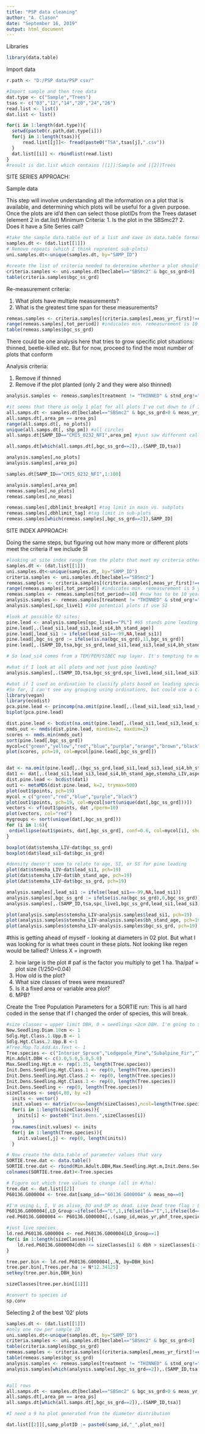 ---
title: "PSP data cleaning"
author: "A. Clason"
date: "September 16, 2019"
output: html_document
---
Libraries
```{r}
library(data.table)
```

Import data
```{r}
r.path <- "D:/PSP data/PSP csv/"

#Import sample and then tree data
dat.type <- c("Sample","Trees")
tsas <- c("03","12","14","20","24","26")
read.list <- list()
dat.list <- list()

for(i in 1:length(dat.type)){
  setwd(paste0(r.path,dat.type[i]))
  for(j in 1:length(tsas)){
      read.list[[j]]<- fread(paste0("TSA",tsas[j],".csv"))
  }
  dat.list[[i]] <- rbindlist(read.list)
}
#result is dat.list which contains [[1]]:Sample and [[2]]Trees 
```

SITE SERIES APPROACH:

Sample data

This step will involve understanding all the information on a plot that is available, and determining which plots will be useful for a given purpose. Once the plots are id'd then can select those plotIDs from the Trees dataset (element 2 in dat.list)
Minimum Criteria:
1. Is the plot in the SBSmc2?
2. Does it have a Site Series call?

```{r}
#take the sample data.table out of a list and save in data.table format
samples.dt <- (dat.list[[1]])
# Remove repeats (which I think represent sub-plots)
uni.samples.dt<-unique(samples.dt, by="SAMP_ID")

#create the list of criteria needed to determine whether a plot should be included. This assumes that coding is consistent i.e SBSmc2 is spelled the same across datasets.
criteria.samples <- uni.samples.dt[beclabel=="SBSmc2" & bgc_ss_grd>0]
table(criteria.samples$bgc_ss_grd)
```

Re-measurement criteria:

1. What plots have multiple measurements?
2. What is the greatest time span for these measurements?
```{r}
remeas.samples <- criteria.samples[(criteria.samples[,meas_yr_first]!=criteria.samples[,meas_yr_last])]
range(remeas.samples[,tot_period]) #indicates min. remeasurement is 10 years
table(remeas.samples$bgc_ss_grd)
```
There could be one analysis here that tries to grow specific plot situations: thinned, beetle-killed etc. But for now, proceed to find the most number of plots that conform

Analysis criteria:

1. Remove if thinned
2. Remove if the plot planted (only 2 and they were also thinned)
```{r}
analysis.samples <- remeas.samples[treatment != "THINNED" & stnd_org!="P"] #72? plots if use site series calls

#it seems that there is only 1 plot for all plots I've cut down to if I use all plots and don't remove duplicates:
all.samps.dt <- samples.dt[beclabel=="SBSmc2" & bgc_ss_grd>0 & meas_yr_first != meas_yr_last & treatment != "THINNED"] 
all.samps.dt[,area_pm == area_ps]
range(all.samps.dt[, no_plots])
unique(all.samps.dt[, shp_pm]) #all circles
all.samps.dt[SAMP_ID=="CMI5_0232_NFI",area_pm] #just saw different calls on Site Series for this plot - 01 in 2001, 02 in 2017

all.samps.dt[which(all.samps.dt[,bgc_ss_grd==2]),.(SAMP_ID,tsa)]

analysis.samples[,no_plots]
analysis.samples[,area_ps]

samples.dt[SAMP_ID=="CMI5_0232_NFI",1:100]

analysis.samples[,area_pm]
remeas.samples[,no_plots]
remeas.samples[,no_meas]

remeas.samples[,dbhlimit_breakpt] #tag limit in main vs. subplots
remeas.samples[,dbhlimit_tag] #tag limit in sub-plots
remeas.samples[which(remeas.samples[,bgc_ss_grd==2]),SAMP_ID]
```


SITE INDEX APPROACH:

Doing the same steps, but figuring out how many more or different plots meet the criteria if we include SI
```{r}
#looking at site index range from the plots that meet my criteria other then having site series:
samples.dt <- (dat.list[[1]])
uni.samples.dt<-unique(samples.dt, by="SAMP_ID")
criteria.samples <- uni.samples.dt[beclabel=="SBSmc2"]
remeas.samples <- criteria.samples[(criteria.samples[,meas_yr_first]!=criteria.samples[,meas_yr_last])]
range(remeas.samples[,tot_period]) #indicates min. remeasurement is 5 years
remeas.samples <- remeas.samples[tot_period>=10] #now has to be 10 years minimum
analysis.samples <- remeas.samples[treatment != "THINNED" & stnd_org!="P" & spc_live1!=""]
analysis.samples[,spc_live1] #104 potential plots if use SI

#look at possible 02 sites:
pine.lead <- analysis.samples[spc_live1=="PL"] #65 stands pine leading
pine.lead[,.(lead_si1,lead_si3,lead_si4,bh_stand_age)]
pine.lead[,lead_si1 := ifelse(lead_si1==-99,NA,lead_si1)]
pine.lead[,bgc_ss_grd := ifelse(is.na(bgc_ss_grd),11,bgc_ss_grd)]
pine.lead[,.(SAMP_ID,tsa,bgc_ss_grd,lead_si1,lead_si3,lead_si4,bh_stand_age)]#[order(lead_si1)]

# So lead_si4 comes from a TEM/PEM/SIBEC map layer. It's tempting to maintain this as an option on the hierarchy of data quality. Seems like it's too coarse to pick out the least productive sites (02?)

#what if I look at all plots and not just pine leading?
analysis.samples[,.(SAMP_ID,tsa,bgc_ss_grd,spc_live1,lead_si1,lead_si3,lead_si4,lead_age_bh1)][order(lead_si1)]

#what if I used an ordination to classify plots based on leading species, SI, Age, Density, etc.
#So far, I can't see any grouping using ordinations, but could use a classification tree (random forest approach)
library(vegan)
library(ecodist)
pca.pine.lead <- princomp(na.omit(pine.lead[,.(lead_si1,lead_si3,lead_si4,bh_stand_age,stemsha_LIV)]))
biplot(pca.pine.lead)

dist.pine.lead <- bcdist(na.omit(pine.lead[,.(lead_si1,lead_si3,lead_si4,bh_stand_age,stemsha_LIV,aspect, slope)]))
nmds_out <- nmds(dist.pine.lead, mindim=2, maxdim=2)
scores <- nmds.min(nmds_out)
sort(pine.lead[,bgc_ss_grd])
mycol=c("green","yellow","red","blue","purple","orange","brown","black","pink","")
plot(scores, pch=19, col=mycol[pine.lead[,bgc_ss_grd]])


dat <- na.omit(pine.lead[,.(bgc_ss_grd,lead_si1,lead_si3,lead_si4,bh_stand_age,stemsha_LIV,aspect, slope)])
dat1 <- dat[,.(lead_si1,lead_si3,lead_si4,bh_stand_age,stemsha_LIV,aspect, slope)]
dist.pine.lead <- bcdist(dat1)
out1 <- metaMDS(dist.pine.lead, k=2, trymax=500)
plot(out1$points, pch=19)
mycol = c("green","red","blue","purple","black")
plot(out1$points, pch=19, col=mycol[sort(unique(dat[,bgc_ss_grd]))])
vectors <- vf(out1$points, dat ,nperm=10)
plot(vectors, col="red")
mygroups <- sort(unique(dat[,bgc_ss_grd]))
for (i in 1:6){
 ordiellipse(out1$points, dat[,bgc_ss_grd], conf=0.6, col=mycol[i], show.groups=mygroups[i])
}

boxplot(dat$stemsha_LIV~dat$bgc_ss_grd)
boxplot(dat$lead_si1~dat$bgc_ss_grd)

#density doesn't seem to relate to age, SI, or SS for pine leading
plot(dat$stemsha_LIV~dat$lead_si1, pch=19)
plot(dat$stemsha_LIV~dat$bh_stand_age, pch=19)
plot(dat$stemsha_LIV~dat$bgc_ss_grd, pch=19)

analysis.samples[,lead_si1 := ifelse(lead_si1==-99,NA,lead_si1)]
analysis.samples[,bgc_ss_grd := ifelse(is.na(bgc_ss_grd),0,bgc_ss_grd)]
analysis.samples[,.(SAMP_ID,tsa,spc_live1,bgc_ss_grd,lead_si1,lead_si3,lead_si4,bh_stand_age,stemsha_LIV,aspect, slope)]#[order(lead_si1)]

plot(analysis.samples$stemsha_LIV~analysis.samples$lead_si1, pch=19)
plot(analysis.samples$stemsha_LIV~analysis.samples$bh_stand_age, pch=19)
plot(analysis.samples$stemsha_LIV~analysis.samples$bgc_ss_grd, pch=19)

```


#this is getting ahead of myself - looking at diameters in 02 plot. But what I was looking for is what trees count in these plots. Not looking like regen would be tallied? Unless X = ingrowth

2. how large is the plot # paf is the factor you multiply to get 1 ha. 1ha/paf = plot size (1/250=0.04)
3. How old is the plot?
4. What size classes of trees were measured?
5. Is it a fixed area or variable area plot?
6. MPB?

Create the Tree Population Parameters for a SORTIE run: 
This is all hard coded in the sense that if I changed the order of species, this will break.
```{r}

#size classes = upper limit DBH, 0 = seedlings <2cm DBH. I'm going to switch it so that it starts at 4cm to go with PSP data?
New.Seedling.Diam.10cm <- 1
Sdlg.Hgt.Class.1.Upp.B <- 1
Sdlg.Hgt.Class.2.Upp.B <-1
#Tree.Map.To.Add.As.Text <- 1
Tree.species <- c("Interior_Spruce","Lodgepole_Pine","Subalpine_Fir","Trembling_Aspen")
Min.Adult.DBH <- c(3.0,5.0,5.0,5.0)
Max.Seedling.Hgt.m <- rep(1.35, length(Tree.species))
Init.Dens.Seedling.Hgt.Class.1 <- rep(0, length(Tree.species))
Init.Dens.Seedling.Hgt.Class.2 <- rep(0, length(Tree.species))
Init.Dens.Seedling.Hgt.Class.3 <- rep(0, length(Tree.species))
Init.Dens.Seedling <- rep(0, length(Tree.species))
sizeClasses <- seq(4,80, by =2)
  inits <- vector()
  init.values <- matrix(nrow=length(sizeClasses),ncol=length(Tree.species))
  for(i in 1:length(sizeClasses)){
    inits[i] <- paste0("Init.Dens.",sizeClasses[i])
  }
  row.names(init.values) <- inits
  for(j in 1:length(Tree.species)){
    init.values[,j] <- rep(0, length(inits))
  }

# Now create the data.table of parameter values that vary
SORTIE.tree.dat <- data.table()
SORTIE.tree.dat <- rbind(Min.Adult.DBH,Max.Seedling.Hgt.m,Init.Dens.Seedling.Hgt.Class.1,Init.Dens.Seedling.Hgt.Class.2,Init.Dens.Seedling.Hgt.Class.3,Init.Dens.Seedling,init.values)
colnames(SORTIE.tree.dat)<-Tree.species

# Figure out which tree values to change (all in #/ha):
tree.dat <- dat.list[[2]]
P60136.G000004 <- tree.dat[samp_id=="60136 G000004" & meas_no==0]

#I'm using L, I, V as alive, DU and DP as dead. Live Dead tree flag : L=live, I=Live ingrowth exceeding minimum DBH tagging limit (if a subplot tree) or exceeding breakpoint DBH limit (if in main plot), V=live vet, DP=dead potential (<50% decay), DU=dead useless (>=50% decay), C=cut, X=ingrowth less than minimum DBH of 4.0cm
P60136.G000004[,LD_Group:=ifelse(ld=="L",1,ifelse(ld=="I",1,ifelse(ld=="V",1,2)))]
red.P60136.G000004 <- P60136.G000004[,.(samp_id,meas_yr,phf_tree,species,dbh,ld,LD_Group,age_bh,height)]

#just live species
ld.red.P60136.G000004 <- red.P60136.G000004[LD_Group==1]
for(i in 1:length(sizeClasses)){
    ld.red.P60136.G000004[dbh <= sizeClasses[i] & dbh > sizeClasses[i-1], DBH_bin := i]
}

tree.per.bin <- ld.red.P60136.G000004[,.N, by=DBH_bin]
tree.per.bin[,Trees.per.ha := N*12.34125]
setkey(tree.per.bin,DBH_bin)

sizeClasses[tree.per.bin[[1]]]

#convert to species id
sp.conv
```


Selecting 2 of the best '02' plots
```{r}
samples.dt <- (dat.list[[1]])
#only one row per sample ID
uni.samples.dt<-unique(samples.dt, by="SAMP_ID")
criteria.samples <- uni.samples.dt[beclabel=="SBSmc2" & bgc_ss_grd>0]
table(criteria.samples$bgc_ss_grd)
remeas.samples <- criteria.samples[(criteria.samples[,meas_yr_first]!=criteria.samples[,meas_yr_last])]
table(remeas.samples$bgc_ss_grd)
analysis.samples <- remeas.samples[treatment != "THINNED" & stnd_org!="P"] #72? plots if use site series calls
analysis.samples[which(analysis.samples[,bgc_ss_grd==2]),.(SAMP_ID,tsa)]


#all rows
all.samps.dt <- samples.dt[beclabel=="SBSmc2" & bgc_ss_grd>0 & meas_yr_first != meas_yr_last & treatment != "THINNED"] 
all.samps.dt[,area_pm == area_ps]
all.samps.dt[which(all.samps.dt[,bgc_ss_grd==2]),.(SAMP_ID,tsa)]

#I need a 9 ha plot generated from the diameter distribution

dat.list[[2]][,samp_plotID := paste0(samp_id,"_",plot_no)]

```

